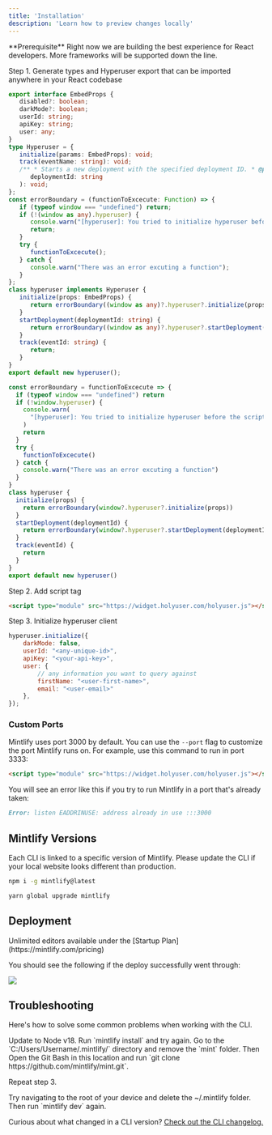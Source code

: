 ```yaml
---
title: 'Installation'
description: 'Learn how to preview changes locally'
---
```


<Info>
  **Prerequisite** Right now we are building the best experience for React developers. More frameworks will be supported down the line.
</Info>

Step 1. Generate types and Hyperuser export that can be imported anywhere in your React codebase

<CodeGroup>

```typescript Typescript
export interface EmbedProps {
   disabled?: boolean;
   darkMode?: boolean;
   userId: string;
   apiKey: string;
   user: any;
}
type Hyperuser = {
   initialize(params: EmbedProps): void;
   track(eventName: string): void;
   /** * Starts a new deployment with the specified deployment ID. * @param deploymentId - The unique identifier of the deployment. */ startDeployment(
      deploymentId: string
   ): void;
};
const errorBoundary = (functionToExcecute: Function) => {
   if (typeof window === "undefined") return;
   if (!(window as any).hyperuser) {
      console.warn("[hyperuser]: You tried to initialize hyperuser before the script tag was loaded.");
      return;
   }
   try {
      functionToExcecute();
   } catch {
      console.warn("There was an error excuting a function");
   }
};
class hyperuser implements Hyperuser {
   initialize(props: EmbedProps) {
      return errorBoundary((window as any)?.hyperuser?.initialize(props));
   }
   startDeployment(deploymentId: string) {
      return errorBoundary((window as any)?.hyperuser?.startDeployment(deploymentId));
   }
   track(eventId: string) {
      return;
   }
}
export default new hyperuser();


```

```javascript Javascript
const errorBoundary = functionToExcecute => {
  if (typeof window === "undefined") return
  if (!window.hyperuser) {
    console.warn(
      "[hyperuser]: You tried to initialize hyperuser before the script tag was loaded."
    )
    return
  }
  try {
    functionToExcecute()
  } catch {
    console.warn("There was an error excuting a function")
  }
}
class hyperuser {
  initialize(props) {
    return errorBoundary(window?.hyperuser?.initialize(props))
  }
  startDeployment(deploymentId) {
    return errorBoundary(window?.hyperuser?.startDeployment(deploymentId))
  }
  track(eventId) {
    return
  }
}
export default new hyperuser()

```

</CodeGroup>

Step 2. Add script tag

```html
<script type="module" src="https://widget.holyuser.com/holyuser.js"></script>
```

Step 3. Initialize hyperuser client

```javascript
hyperuser.initialize({
    darkMode: false,
    userId: "<any-unique-id>",
    apiKey: "<your-api-key>",
    user: {
        // any information you want to query against
        firstName: "<user-first-name>",
        email: "<user-email>"
    },
});
```


### Custom Ports

Mintlify uses port 3000 by default. You can use the `--port` flag to customize the port Mintlify runs on. For example, use this command to run in port 3333:

```html
<script type="module" src="https://widget.holyuser.com/holyuser.js"></script>
```

You will see an error like this if you try to run Mintlify in a port that's already taken:

```md
Error: listen EADDRINUSE: address already in use :::3000
```

## Mintlify Versions

Each CLI is linked to a specific version of Mintlify. Please update the CLI if your local website looks different than production.

<CodeGroup>

```bash npm
npm i -g mintlify@latest
```

```bash yarn
yarn global upgrade mintlify
```

</CodeGroup>

## Deployment

<Tip>
  Unlimited editors available under the [Startup
  Plan](https://mintlify.com/pricing)
</Tip>

You should see the following if the deploy successfully went through:

<Frame>
  <img src="/images/checks-passed.png" style={{ borderRadius: '0.5rem' }} />
</Frame>

## Troubleshooting

Here's how to solve some common problems when working with the CLI.

<AccordionGroup>
  <Accordion title="Mintlify is not loading">
    Update to Node v18. Run `mintlify install` and try again.
  </Accordion>
  <Accordion title="No such file or directory on Windows">
Go to the `C:/Users/Username/.mintlify/` directory and remove the `mint`
folder. Then Open the Git Bash in this location and run `git clone
https://github.com/mintlify/mint.git`.

Repeat step 3.

  </Accordion>
  <Accordion title="Getting an unknown error">
    Try navigating to the root of your device and delete the ~/.mintlify folder.
    Then run `mintlify dev` again.
  </Accordion>
</AccordionGroup>

Curious about what changed in a CLI version? [Check out the CLI changelog.](/changelog/command-line)
